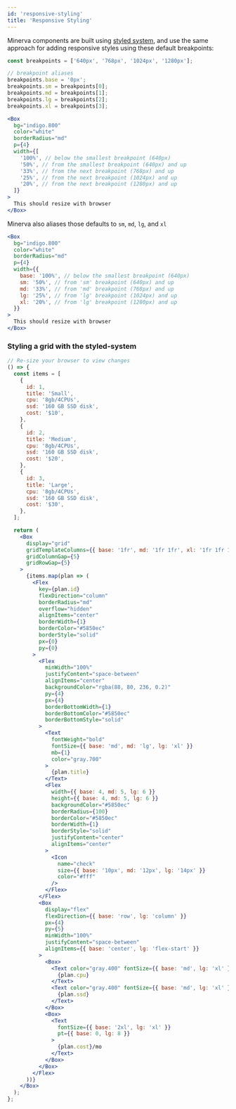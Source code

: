 ```yaml
---
id: 'responsive-styling'
title: 'Responsive Styling'
---
```


Minerva components are built using [styled system](https://styled-system.com/responsive-styles), and use the same approach for adding responsive styles using these default breakpoints:

```js
const breakpoints = ['640px', '768px', '1024px', '1280px'];

// breakpoint aliases
breakpoints.base = '0px';
breakpoints.sm = breakpoints[0];
breakpoints.md = breakpoints[1];
breakpoints.lg = breakpoints[2];
breakpoints.xl = breakpoints[3];
```

```jsx
<Box
  bg="indigo.800"
  color="white"
  borderRadius="md"
  p={4}
  width={[
    '100%', // below the smallest breakpoint (640px)
    '50%', // from the smallest breakpoint (640px) and up
    '33%', // from the next breakpoint (768px) and up
    '25%', // from the next breakpoint (1024px) and up
    '20%', // from the next breakpoint (1280px) and up
  ]}
>
  This should resize with browser
</Box>
```

Minerva also aliases those defaults to `sm`, `md`, `lg`, and `xl`

```jsx
<Box
  bg="indigo.800"
  color="white"
  borderRadius="md"
  p={4}
  width={{
    base: '100%', // below the smallest breakpoint (640px)
    sm: '50%', // from 'sm' breakpoint (640px) and up
    md: '33%', // from 'md' breakpoint (768px) and up
    lg: '25%', // from 'lg' breakpoint (1024px) and up
    xl: '20%', // from 'lg' breakpoint (1280px) and up
  }}
>
  This should resize with browser
</Box>
```

### Styling a grid with the styled-system

```jsx live
// Re-size your browser to view changes
() => {
  const items = [
    {
      id: 1,
      title: 'Small',
      cpu: '8gb/4CPUs',
      ssd: '160 GB SSD disk',
      cost: '$10',
    },
    {
      id: 2,
      title: 'Medium',
      cpu: '8gb/4CPUs',
      ssd: '160 GB SSD disk',
      cost: '$20',
    },
    {
      id: 3,
      title: 'Large',
      cpu: '8gb/4CPUs',
      ssd: '160 GB SSD disk',
      cost: '$30',
    },
  ];

  return (
    <Box
      display="grid"
      gridTemplateColumns={{ base: '1fr', md: '1fr 1fr', xl: '1fr 1fr 1fr' }}
      gridColumnGap={5}
      gridRowGap={5}
    >
      {items.map(plan => (
        <Flex
          key={plan.id}
          flexDirection="column"
          borderRadius="md"
          overflow="hidden"
          alignItems="center"
          borderWidth={1}
          borderColor="#5850ec"
          borderStyle="solid"
          px={0}
          py={0}
        >
          <Flex
            minWidth="100%"
            justifyContent="space-between"
            alignItems="center"
            backgroundColor="rgba(88, 80, 236, 0.2)"
            py={4}
            px={4}
            borderBottomWidth={1}
            borderBottomColor="#5850ec"
            borderBottomStyle="solid"
          >
            <Text
              fontWeight="bold"
              fontSize={{ base: 'md', md: 'lg', lg: 'xl' }}
              mb={1}
              color="gray.700"
            >
              {plan.title}
            </Text>
            <Flex
              width={{ base: 4, md: 5, lg: 6 }}
              height={{ base: 4, md: 5, lg: 6 }}
              backgroundColor="#5850ec"
              borderRadius={100}
              borderColor="#5850ec"
              borderWidth={1}
              borderStyle="solid"
              justifyContent="center"
              alignItems="center"
            >
              <Icon
                name="check"
                size={{ base: '10px', md: '12px', lg: '14px' }}
                color="#fff"
              />
            </Flex>
          </Flex>
          <Box
            display="flex"
            flexDirection={{ base: 'row', lg: 'column' }}
            px={4}
            py={5}
            minWidth="100%"
            justifyContent="space-between"
            alignItems={{ base: 'center', lg: 'flex-start' }}
          >
            <Box>
              <Text color="gray.400" fontSize={{ base: 'md', lg: 'xl' }} pt={1}>
                {plan.cpu}
              </Text>
              <Text color="gray.400" fontSize={{ base: 'md', lg: 'xl' }} pt={1}>
                {plan.ssd}
              </Text>
            </Box>
            <Box>
              <Text
                fontSize={{ base: '2xl', lg: 'xl' }}
                pt={{ base: 0, lg: 8 }}
              >
                {plan.cost}/mo
              </Text>
            </Box>
          </Box>
        </Flex>
      ))}
    </Box>
  );
};
```
